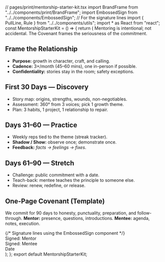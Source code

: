 ﻿// pages/print/mentorship-starter-kit.tsx import BrandFrame from "../../components/print/BrandFrame"; import EmbossedSign from "../../components/EmbossedSign"; // For the signature lines import { PullLine, Rule } from "../../components/utils"; import * as React from "react"; const MentorshipStarterKit = () => { return ( <BrandFrame title="Mentorship Starter Kit — 90-Day Covenant" subtitle="A simple, serious framework to make mentoring fruitful — not fuzzy." pageSize="A4" > <PullLine subtle>Mentoring is intentional; not accidental. The Covenant frames the seriousness of the commitment.</PullLine> <h2 className="mt-8">Frame the Relationship</h2> <ul className="list-disc pl-5 space-y-2"> <li>**Purpose:** growth in character, craft, and calling.</li> <li>**Cadence:** 3×/month (45–60 mins), one in-person if possible.</li> <li>**Confidentiality:** stories stay in the room; safety exceptions.</li> </ul> <Rule className="my-8" /> <h2>First 30 Days — Discovery</h2> <ul className="list-disc pl-5 space-y-2"> <li>Story map: origins, strengths, wounds, non-negotiables.</li> <li>Assessment: 360° from 3 voices; pick 1 growth theme.</li> <li>Plan: 3 habits, 1 project, 1 relationship to repair.</li> </ul> <Rule className="my-8" /> <h2>Days 31–60 — Practice</h2> <ul className="list-disc pl-5 space-y-2"> <li>Weekly reps tied to the theme (streak tracker).</li> <li>**Shadow / Show:** observe once; demonstrate once.</li> <li>**Feedback:** *facts → feelings → fixes*.</li> </ul> <Rule className="my-8" /> <h2>Days 61–90 — Stretch</h2> <ul className="list-disc pl-5 space-y-2"> <li>Challenge: public commitment with a date.</li> <li>Teach-back: mentee teaches the principle to someone else.</li> <li>Review: renew, redefine, or release.</li> </ul> <Rule className="my-8" /> <h2>One-Page Covenant (Template)</h2> <p className="mb-6"> We commit for 90 days to honesty, punctuality, preparation, and follow-through. **Mentor:** presence, questions, introductions. **Mentee:** agenda, notes, execution. </p> {/* Signature lines using the EmbossedSign component */} <div className="flex justify-between items-end mt-12 pt-4 border-t border-lightGrey/60"> <div className="w-5/12"> <div className="h-6 mb-1 border-b border-lightGrey"> <EmbossedSign src="/assets/images/signature/abraham-of-london-cursive.svg" alt="Signature line" width={150} height={30} effect="deboss" baseColor="transparent" className="block"/> </div> <span className="text-xs text-[color:var(--color-on-secondary)/0.6]">Signed: Mentor</span> </div> <div className="w-5/12"> <div className="h-6 mb-1 border-b border-lightGrey" /> <span className="text-xs text-[color:var(--color-on-secondary)/0.6]">Signed: Mentee</span> </div> <div className="w-1/12 text-center"> <div className="h-6 mb-1 border-b border-lightGrey" /> <span className="text-xs text-[color:var(--color-on-secondary)/0.6]">Date</span> </div> </div> </BrandFrame> ); }; export default MentorshipStarterKit;

